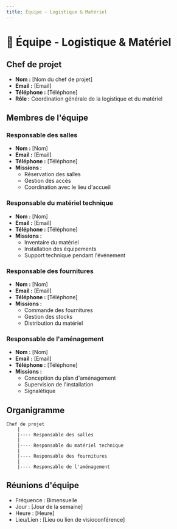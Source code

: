 ```yaml
---
title: Équipe - Logistique & Matériel
---
```


# 👥 Équipe - Logistique & Matériel

## Chef de projet
- **Nom :** [Nom du chef de projet]
- **Email :** [Email]
- **Téléphone :** [Téléphone]
- **Rôle :** Coordination générale de la logistique et du matériel

## Membres de l'équipe

### Responsable des salles
- **Nom :** [Nom]
- **Email :** [Email]
- **Téléphone :** [Téléphone]
- **Missions :**
  - Réservation des salles
  - Gestion des accès
  - Coordination avec le lieu d'accueil

### Responsable du matériel technique
- **Nom :** [Nom]
- **Email :** [Email]
- **Téléphone :** [Téléphone]
- **Missions :**
  - Inventaire du matériel
  - Installation des équipements
  - Support technique pendant l'événement

### Responsable des fournitures
- **Nom :** [Nom]
- **Email :** [Email]
- **Téléphone :** [Téléphone]
- **Missions :**
  - Commande des fournitures
  - Gestion des stocks
  - Distribution du matériel

### Responsable de l'aménagement
- **Nom :** [Nom]
- **Email :** [Email]
- **Téléphone :** [Téléphone]
- **Missions :**
  - Conception du plan d'aménagement
  - Supervision de l'installation
  - Signalétique

## Organigramme

```
Chef de projet
    |
    |---- Responsable des salles
    |
    |---- Responsable du matériel technique
    |
    |---- Responsable des fournitures
    |
    |---- Responsable de l'aménagement
```

## Réunions d'équipe
- Fréquence : Bimensuelle
- Jour : [Jour de la semaine]
- Heure : [Heure]
- Lieu/Lien : [Lieu ou lien de visioconférence]
